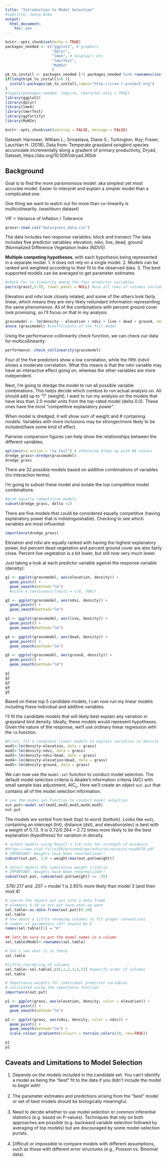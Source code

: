 ```yaml
---
title: "Introduction to Model Selection"
#subtitle: Jenna Atma
output:
  html_document:
    toc: yes
---
```


```r
knitr::opts_chunk$set(echo = TRUE)
packages_needed <- c("ggplot2", # graphics
                     "dplyr",
                     "lme4", # display() etc.
                     "lmerTest",
                     "MuMIn"
                     )
pk_to_install <- packages_needed [!( packages_needed %in% rownames(installed.packages())  )]
if(length(pk_to_install)>0 ){
  install.packages(pk_to_install,repos="http://cran.r-project.org")
}
#lapply(packages_needed, require, character.only = TRUE)
library(ggplot2)
library(dplyr)
library(lme4)
library(lmerTest)
library(ggfortify)
library(MuMIn)
```

```r
knitr::opts_chunk$set(warning = FALSE, message = FALSE)
```

Dataset: Harrower, William L.; Srivastava, Diane S.; Turkington, Roy; Fraser, Lauchlan H. (2018), Data from: Temperate grassland songbird species accumulate incrementally along a gradient of primary productivity, Dryad, Dataset, https://doi.org/10.5061/dryad.365dr

## Background

Goal is to find the more parsimonious model: aka simplest yet most accurate model. Easier to interpret and explain a simpler model than a complicated one. 

One thing we want to watch out for more than co-linearity is multicolinearity. (washburn dataset)

VIF = Variance of Inflation / Tolerance



```r
grass<-read.csv("data/grass_data.csv")
```
The data includes two response variables; block and transect
The data includes five predictor variables: elevation, ndvi, live, dead, ground
(Normalized Difference Vegetation Index (NDVI))

**Multiple competing hypotheses**, with each hypothesis being represented in a separate model.
1. It does not rely on a single model.
2. Models can be ranked and weighted according to their fit to the observed data.
3. The best supported models can be averaged to get parameter estimates

```r
#check for co-linearity among the four predictor variables
pairs(grass[,5:9], lower.panel = NULL) #use all rows of columns including predictor variables
```
    
Elevation and ndvi look closely related, and some of the others look fairly linear, which means they are very likely redundant information representing the same phenomenon.
All of the combinations with percent ground cover look promising, so I'll focus on that in my analysis. 

```r
grassmodel <- lm(density ~ elevation + ndvi + live + dead + ground, data=grass)
anova (grassmodel) #coefficients of the full model
```

Using the performance-collinearity check function, we can check our data for multicollinearity:
```r
performance::check_collinearity(grassmodel)
```

Four of the five predictors show a low correlation, while the fifth (ndvi) shows a moderate correlation. What this means is that the ndvi variable may have an interactive effect going on, whereas the other variables are more independent. 

Next, I'm going to dredge the model to run all possible variable combinations. This helps decide which combos to run actual analysis on. All should add up to "1" (weight). I want to run my analysis on the models that have less than 2.0 model units from the top-rated model (delta 0.0). These ones have the most "competitive explanatory power".

When model is dredged, it will show sum of weight and # containing models. Variables with more inclusions may be stronger/more likely to be included/have some kind of effect.

Pairwise comparison figures can help show the relationships between the different variables.

```r
options(na.action = "na.fail") # otherwise blows up with NA values
dredge_grass<-dredge(grassmodel)
dredge_grass
```
There are 32 possible models based on additive combinations of variables (no interaction terms).

I'm going to subset these model and isolate the top competitive model combinations:
```r
#grab equally competitive models
subset(dredge_grass, delta <2)
```

There are five models that could be considered equally competitive (having explanatory power that is indistinguishable). Checking to see which variables are most influential:
```r
importance(dredge_grass)
```
Elevation and ndvi are equally ranked with having the highest explanatory power, but percent dead vegetation and percent ground cover are also fairly close. Percent live vegetation is a bit lower, but still now very much lower.

Just taking a look at each predictor variable against the response variable (density):
```r
g1 <- ggplot(grassmodel, aes(elevation, density)) + 
  geom_point() +
  geom_smooth(method="lm")
  #scale_x_continuous(limits = c(0, 700))

g2 <- ggplot(grassmodel, aes(ndvi, density)) + 
  geom_point() +
  geom_smooth(method="lm")

g3 <- ggplot(grassmodel, aes(live, density)) + 
  geom_point() +
  geom_smooth(method="lm")

g4 <- ggplot(grassmodel, aes(dead, density)) + 
  geom_point() +
  geom_smooth(method="lm")

g5 <- ggplot(grassmodel, aes(ground, density)) + 
  geom_point() +
  geom_smooth(method="lm")

g1 
g2
g3
g4
g5
```
Based on these top 5 candidate models, I can now run my linear models including these individual and additive variables.

I'll fit the candidate models that will likely best explain any variation in grassland bird density. Ideally, these models would represent hypotheses. 
Given the nature of the response, we’ll use ordinary linear regression with the `lm` function.
```r
#First, fit 4 candidate linear models to explain variation in density
mod1<-lm(density~elevation, data = grass)
mod2<-lm(density~ndvi, data = grass)
mod3<-lm(density~ndvi+dead, data = grass)
mod4<-lm(density~elevation+dead, data = grass)
mod5<-lm(density~ground, data = grass)
```
We can now use the `model.sel` function to conduct model selection. The default model selection criteria is Akaike’s information criteria (AIC) with small sample bias adjustment, AIC~c~. Here we’ll create an object `out.put` that contains all of the model selection information.
```r
# use the model.sel function to conduct model selection
out.put<-model.sel(mod1,mod2,mod3,mod4,mod5)
out.put
```
The models are sorted from best (top) to worst (bottom). Looks like `mod1`, containing an intercept (Int), distance (dst), and elevation(elev) is best with a weight of 0.72. It is 0.72/0.264 = 2.72 times more likely to be the best explanation (hypothesis) for variation in density. 




```r
# select models using Royall's 1/8 rule for strength of evidence
#https://www.stat.fi/isi99/proceedings/arkisto/varasto/roya0578.pdf
# IMPORTANT: Weights have been renormalized!!
subset(out.put, 1/8 < weight/max(out.put$weight))
```
```r
# select models 95% cumulative weight criteria
# IMPORTANT: Weights have been renormalized!!
subset(out.put, cumsum(out.put$weight) <= .95)
```
.576/.217 and .207 = model 1 is 2.65% more likely than model 3 (and then mod 4)

```r
# coerce the object out.put into a data frame
# elements 6-10 in out.put have what we want
sel.table<-as.data.frame(out.put)[6:10]
sel.table
# how about a little renaming columns to fit proper conventions
# number of parameters (df) should be K
names(sel.table)[1] = "K"

## lets be sure to put the model names in a column
sel.table$Model<-rownames(sel.table)

# let's see what is in there
sel.table
```

```r
#little reordering of columns
sel.table<-sel.table[,c(6,1,2,3,4,5)] #specify order of columns
sel.table
```

```r
# Importance weights for individual predictor variables
# calculated using the importance function
importance(out.put)
```
```r
p1 <- ggplot(grass, aes(elevation, density, color = elevation)) + 
  geom_point() +
  geom_smooth(method="lm")

p2 <- ggplot(grass, aes(ndvi, density, color = ndvi)) + 
  geom_point() +
  geom_smooth(method="lm") +
  scale_colour_gradientn(colours = terrain.colors(10, rev=TRUE))

p1
p2
```

## Caveats and Limitations to Model Selection

1. Depends on the models included in the candidate set. You can’t identify a model as being the “best” fit to the data if you didn’t include the model to begin with!  
\
2. The parameter estimates and predictions arising from the “best” model or set of best models should be biologically meaningful.  
\
3. Need to decide whether to use model selection or common inferential statistics (e.g. based on P-values). Techniques that rely on both approaches are possible (e.g. backward variable selection followed by averaging of top models) but are discouraged by some model-selection purists.  
\
4. Difficult or impossible to compare models with different assumptions, such as those with different error structures (e.g., Poisson vs. Binomial data).  